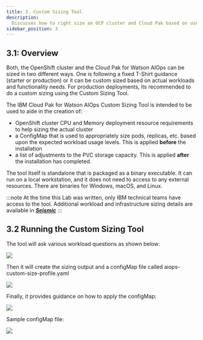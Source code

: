 ```yaml
---
title: 3. Custom Sizing Tool
description:
  Discusses how to right size an OCP cluster and Cloud Pak based on use cases.
sidebar_position: 3
---
```


## 3.1: Overview

Both, the OpenShift cluster and the Cloud Pak for Watson AIOps can be sized in two different ways. 
One is following a fixed T-Shirt guidance (starter or production) or 
it can be custom sized based on actual workloads and functionality needs.
For production deployments, its recommended to do a custom sizing using 
the Custom Sizing Tool.

The IBM Cloud Pak for Watson AIOps Custom Sizing Tool is intended to be used 
to aide in the creation of:

* OpenShift cluster CPU and Memory deployment resource requirements to help sizing the actual cluster
* a ConfigMap that is used to appropriately size pods, replicas, etc. based upon the expected workload 
usage levels. This is applied **before** the installation
* a list of adjustments to the PVC storage capacity. This is applied **after** the installation has completed. 

The tool itself is standalone that is packaged as a binary executable. It can run 
on a local workstation, and it does not need to access to any external resources. 
There are binaries for Windows, macOS, and Linux.


:::note
At the time this Lab was written, only IBM technical teams have access to the tool. Additional workload and
infrastructure sizing details are available in [***Seismic***](https://ibm.seismic.com/Link/Content/DCGC24h392CmqG4DCFCQp8jXgWPj)
:::

## 3.2 Running the Custom Sizing Tool

The tool will ask various workload questions as shown below:

![](images/1.png)

Then it will create the sizing output and a configMap file called aiops-custom-size-profile.yaml

![](images/2.png)

Finally, it provides guidance on how to apply the configMap:

![](images/3.png)

Sample configMap file:

![](images/4.png)